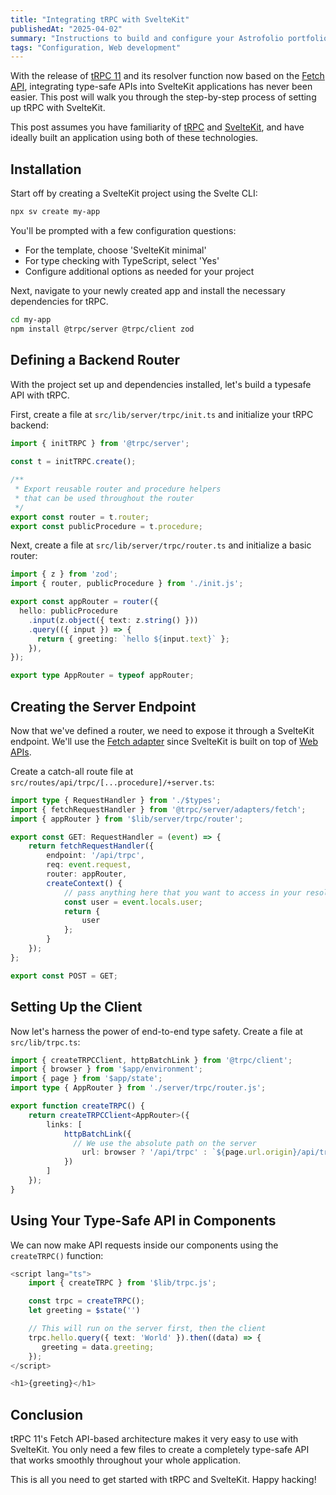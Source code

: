 ```yaml
---
title: "Integrating tRPC with SvelteKit"
publishedAt: "2025-04-02"
summary: "Instructions to build and configure your Astrofolio portfolio."
tags: "Configuration, Web development"
---
```


With the release of [tRPC 11](https://trpc.io/blog/announcing-trpc-v11) and its resolver function now based on the [Fetch API](https://developer.mozilla.org/en-US/docs/Web/API/Fetch_API), integrating type-safe APIs into SvelteKit applications has never been easier. This post will walk you through the step-by-step process of setting up tRPC with SvelteKit.

This post assumes you have familiarity of [tRPC](https://trpc.io/docs/getting-started) and [SvelteKit](https://svelte.dev/docs/svelte/getting-started), and have ideally built an application using both of these technologies.

## Installation

Start off by creating a SvelteKit project using the Svelte CLI:

```bash
npx sv create my-app
```

You'll be prompted with a few configuration questions:

- For the template, choose 'SvelteKit minimal'
- For type checking with TypeScript, select 'Yes'
- Configure additional options as needed for your project

Next, navigate to your newly created app and install the necessary dependencies for tRPC.

```bash
cd my-app
npm install @trpc/server @trpc/client zod
```

## Defining a Backend Router

With the project set up and dependencies installed, let's build a typesafe API with tRPC.

First, create a file at `src/lib/server/trpc/init.ts` and initialize your tRPC backend:

```ts
import { initTRPC } from '@trpc/server';
 
const t = initTRPC.create();

/**
 * Export reusable router and procedure helpers
 * that can be used throughout the router
 */
export const router = t.router;
export const publicProcedure = t.procedure;
```

Next, create a file at `src/lib/server/trpc/router.ts` and initialize a basic router:

```ts
import { z } from 'zod';
import { router, publicProcedure } from './init.js';

export const appRouter = router({
  hello: publicProcedure
    .input(z.object({ text: z.string() }))
    .query(({ input }) => {
      return { greeting: `hello ${input.text}` };
    }),
});

export type AppRouter = typeof appRouter;
```

## Creating the Server Endpoint

Now that we've defined a router, we need to expose it through a SvelteKit endpoint. We'll use the [Fetch adapter](https://trpc.io/docs/server/adapters/fetch) since SvelteKit is built on top of [Web APIs](https://developer.mozilla.org/en-US/docs/Web/API).

Create a catch-all route file at `src/routes/api/trpc/[...procedure]/+server.ts`:

```ts
import type { RequestHandler } from './$types';
import { fetchRequestHandler } from '@trpc/server/adapters/fetch';
import { appRouter } from '$lib/server/trpc/router';

export const GET: RequestHandler = (event) => {
	return fetchRequestHandler({
		endpoint: '/api/trpc',
		req: event.request,
		router: appRouter,
		createContext() {
			// pass anything here that you want to access in your resolvers
			const user = event.locals.user;
			return {
				user
			};
		}
	});
};

export const POST = GET;
```

## Setting Up the Client

Now let's harness the power of end-to-end type safety. Create a file at `src/lib/trpc.ts`:

```ts
import { createTRPCClient, httpBatchLink } from '@trpc/client';
import { browser } from '$app/environment';
import { page } from '$app/state';
import type { AppRouter } from './server/trpc/router.js';

export function createTRPC() {
	return createTRPCClient<AppRouter>({
		links: [
			httpBatchLink({
			  // We use the absolute path on the server
				url: browser ? '/api/trpc' : `${page.url.origin}/api/trpc`
			})
		]
	});
}
```

## Using Your Type-Safe API in Components

We can now make API requests inside our components using the `createTRPC()` function:

```ts
<script lang="ts">
	import { createTRPC } from '$lib/trpc.js';

	const trpc = createTRPC();
	let greeting = $state('')

	// This will run on the server first, then the client
	trpc.hello.query({ text: 'World' }).then((data) => {
	   greeting = data.greeting;
	});
</script>

<h1>{greeting}</h1>
```

## Conclusion

tRPC 11's Fetch API-based architecture makes it very easy to use with SvelteKit. You only need a few files to create a completely type-safe API that works smoothly throughout your whole application.

This is all you need to get started with tRPC and SvelteKit. Happy hacking!
